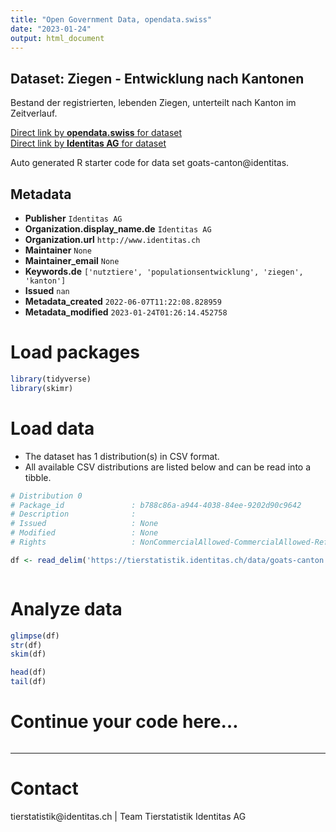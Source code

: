 ```yaml
---
title: "Open Government Data, opendata.swiss"
date: "2023-01-24"
output: html_document
---
```


## Dataset: Ziegen - Entwicklung nach Kantonen

Bestand der registrierten, lebenden Ziegen, unterteilt nach Kanton im Zeitverlauf. 

[Direct link by **opendata.swiss** for dataset](https://opendata.swiss/de/dataset/ziegen-entwicklung-nach-kantonen)<br>
[Direct link by **Identitas AG** for dataset](https://tierstatistik.identitas.ch/)

Auto generated R starter code for data set goats-canton@identitas.

## Metadata

- **Publisher** `Identitas AG`
- **Organization.display_name.de** `Identitas AG`
- **Organization.url** `http://www.identitas.ch`
- **Maintainer** `None`
- **Maintainer_email** `None`
- **Keywords.de** `['nutztiere', 'populationsentwicklung', 'ziegen', 'kanton']`
- **Issued** `nan`
- **Metadata_created** `2022-06-07T11:22:08.828959`
- **Metadata_modified** `2023-01-24T01:26:14.452758`


# Load packages

```r

library(tidyverse)
library(skimr)

```

# Load data

-   The dataset has 1 distribution(s) in CSV format.
-   All available CSV distributions are listed below and can be read into a tibble.

```r

# Distribution 0
# Package_id               : b788c86a-a944-4038-84ee-9202d90c9642
# Description              : 
# Issued                   : None
# Modified                 : None
# Rights                   : NonCommercialAllowed-CommercialAllowed-ReferenceRequired

df <- read_delim('https://tierstatistik.identitas.ch/data/goats-canton.csv')



```

# Analyze data

```r

glimpse(df)
str(df)
skim(df)

head(df)
tail(df)

```

# Continue your code here...

```r

```

------------------------------------------------------------------------

# Contact

tierstatistik@identitas.ch | Team Tierstatistik Identitas AG
